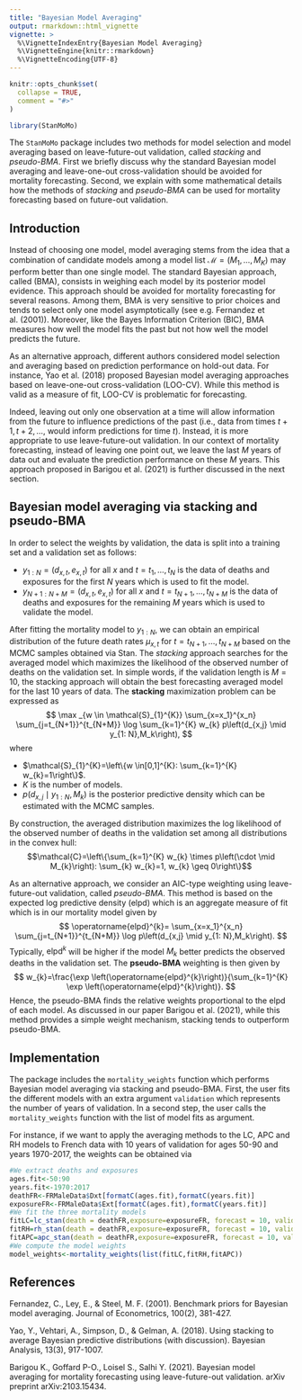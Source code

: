 ```yaml
---
title: "Bayesian Model Averaging"
output: rmarkdown::html_vignette
vignette: >
  %\VignetteIndexEntry{Bayesian Model Averaging}
  %\VignetteEngine{knitr::rmarkdown}
  %\VignetteEncoding{UTF-8}
---
```


```r
knitr::opts_chunk$set(
  collapse = TRUE,
  comment = "#>"
)
```

```r
library(StanMoMo)
```

The `StanMoMo` package includes two methods for model selection and model averaging based on leave-future-out validation, called *stacking* and *pseudo-BMA*. First we briefly discuss why the standard Bayesian model averaging and leave-one-out cross-validation should be avoided for mortality forecasting. Second, we explain with some mathematical details how the methods of *stacking* and *pseudo-BMA* can be used for mortality forecasting based on future-out validation.


## Introduction 

Instead of choosing one model, model averaging stems from the idea that a combination of candidate models among a model list $\mathcal{M}=(M_1,\dots,M_K)$ may perform better than one single model. The standard Bayesian approach, called \textit{Bayesian model averaging} (BMA), consists in weighing each model by its posterior model evidence. This approach should be avoided for mortality forecasting for several reasons. Among them, BMA is very sensitive to prior choices and tends to select only one model asymptotically (see e.g. Fernandez et al. (2001)). Moreover, like the Bayes Information Criterion (BIC), BMA measures how well the model fits the past but not how well the model predicts the future.

As an alternative approach, different authors considered model selection and averaging based on prediction performance on hold-out data. For instance, Yao et al. (2018) proposed Bayesian model averaging approaches based on leave-one-out cross-validation (LOO-CV). While this method is valid as a measure of fit, LOO-CV is problematic for forecasting. 

Indeed, leaving out only one observation at a time will allow information from the future to influence predictions of the past (i.e., data from times $t + 1, t + 2, \dots,$ would inform predictions for time $t$). Instead, it is more appropriate to use leave-future-out validation. In our context of mortality forecasting, instead of leaving one point out, we leave the last $M$ years of data out and evaluate the prediction performance on these $M$ years. This approach proposed in Barigou et al. (2021) is further discussed in the next section.

## Bayesian model averaging via stacking and pseudo-BMA

In order to select the weights by validation, the data is split into a training set and a validation set as follows:

- $y_{1:N}=(d_{x,t},e_{x,t})$ for all $x$ and $t=t_1,\dots,t_N$ is the data of deaths and exposures for the first $N$ years which is used to fit the model. 
- $y_{N+1:N+M}=(d_{x,t},e_{x,t})$ for all $x$ and $t=t_{N+1},\dots,t_{N+M}$ is the data of deaths and exposures for the remaining $M$ years which is used to validate the model. 

After fitting the mortality model to $y_{1:N}$, we can obtain an empirical distribution of the future death rates $\mu_{x,t}$ for $t=t_{N+1},\dots,t_{N+M}$ based on the MCMC samples obtained via Stan. The *stacking* approach searches for the averaged model which maximizes the likelihood of the observed number of deaths on the validation set. In simple words, if the validation length is $M=10$, the stacking approach will obtain the best forecasting averaged model for the last 10 years of data. The **stacking** maximization problem can be expressed as
$$ 
\max _{w \in \mathcal{S}_{1}^{K}} \sum_{x=x_1}^{x_n}  \sum_{j=t_{N+1}}^{t_{N+M}} \log \sum_{k=1}^{K} w_{k} p\left(d_{x,j} \mid y_{1: N},M_k\right),
$$
where

- $\mathcal{S}_{1}^{K}=\left\{w \in[0,1]^{K}: \sum_{k=1}^{K} w_{k}=1\right\}$.
- $K$ is the number of models.
- $p\left(d_{x,j} \mid y_{1: N},M_k\right)$ is the posterior predictive density which can be estimated with the MCMC samples.

By construction, the averaged distribution maximizes the log likelihood of the observed number of deaths in the validation set among all distributions in the convex hull: $$\mathcal{C}=\left\{\sum_{k=1}^{K} w_{k} \times p\left(\cdot \mid M_{k}\right): \sum_{k} w_{k}=1, w_{k} \geq 0\right\}$$

As an alternative approach, we consider an AIC-type weighting using leave-future-out validation, called *pseudo-BMA*. This method is based on the expected log predictive density (elpd) which is an aggregate measure of fit which is in our mortality model given by
$$
\operatorname{elpd}^{k}= \sum_{x=x_1}^{x_n}  \sum_{j=t_{N+1}}^{t_{N+M}} \log p\left(d_{x,j} \mid y_{1: N},M_k\right).
$$
Typically, $\operatorname{elpd}^{k}$ will be higher if the model $M_k$ better predicts the observed deaths in the validation set. The **pseudo-BMA** weighting is then given by 
$$ 
w_{k}=\frac{\exp \left(\operatorname{elpd}^{k}\right)}{\sum_{k=1}^{K} \exp \left(\operatorname{elpd}^{k}\right)}.
$$
Hence, the pseudo-BMA finds the relative weights proportional to the elpd of each model. As discussed in our paper Barigou et al. (2021), while this method provides a simple weight mechanism, stacking tends to outperform pseudo-BMA.

## Implementation

The package includes the `mortality_weights` function which performs Bayesian model averaging via stacking and pseudo-BMA. First, the user fits the different models with an extra argument `validation` which represents the number of years of validation. In a second step, the user calls the `mortality_weights` function with the list of model fits as argument. 

For instance, if we want to apply the averaging methods to the LC, APC and RH models to French data with 10 years of validation for ages 50-90 and years 1970-2017, the weights can be obtained via

```r
#We extract deaths and exposures
ages.fit<-50:90
years.fit<-1970:2017
deathFR<-FRMaleData$Dxt[formatC(ages.fit),formatC(years.fit)]
exposureFR<-FRMaleData$Ext[formatC(ages.fit),formatC(years.fit)]
#We fit the three mortality models
fitLC=lc_stan(death = deathFR,exposure=exposureFR, forecast = 10, validation=10,family = "poisson",cores=4)
fitRH=rh_stan(death = deathFR,exposure=exposureFR, forecast = 10, validation=10,family = "poisson",cores=4)
fitAPC=apc_stan(death = deathFR,exposure=exposureFR, forecast = 10, validation=10,family = "poisson",cores=4)
#We compute the model weights
model_weights<-mortality_weights(list(fitLC,fitRH,fitAPC))
```

## References

Fernandez, C., Ley, E., & Steel, M. F. (2001). Benchmark priors for Bayesian model averaging. Journal of Econometrics, 100(2), 381-427.

Yao, Y., Vehtari, A., Simpson, D., & Gelman, A. (2018). Using stacking to average Bayesian predictive distributions (with discussion). Bayesian Analysis, 13(3), 917-1007.

Barigou K., Goffard P-O., Loisel S., Salhi Y. (2021). Bayesian model averaging for mortality forecasting using leave-future-out validation. arXiv preprint arXiv:2103.15434.




